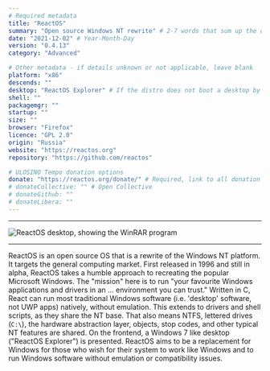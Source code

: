 ```yaml
---
# Required metadata
title: "ReactOS"
summary: "Open source Windows NT rewrite" # 2-7 words that sum up the distribution
date: "2021-12-02" # Year-Month-Day
version: "0.4.13"
category: "Advanced"

# Other metadata - if details unknown or not applicable, leave blank
platform: "x86"
descends: ""
desktop: "ReactOS Explorer" # If the distro does not boot a desktop by default, or doesn't ship one, leave 'desktop' blank
shell: ""
packagemgr: ""
startup: ""
size: ""
browser: "Firefox"
licence: "GPL 2.0"
origin: "Russia"
website: "https://reactos.org"
repository: "https://github.com/reactos"

# ULOSINO Tempo donation options
donate: "https://reactos.org/donate/" # Required, link to all donation options
# donateCollective: "" # Open Collective
# donateGithub: ""
# donateLibera: ""
---
```


---

<Image
  src="/images/reactos.png"
  alt="ReactOS desktop, showing the WinRAR program"
  width={250}
  height={400}
/>

---

ReactOS is an open source OS that is a rewrite of the Windows NT platform. It targets the general computing market. First released in 1996 and still in alpha, ReactOS takes a humble approach to recreating the popular Microsoft Windows. The "mission" here is to run "your favourite Windows applications and drivers in an ... environment you can trust." Written in C, React can run most traditional Windows software (i.e. 'desktop' software, not UWP apps) natively, without emulation. This extends to drivers and shell scripts, as they share the NT base. That also means NTFS, lettered drives (`C:\`), the hardware abstraction layer, objects, stop codes, and other typical NT features are shared. On the frontend, a Windows 7 like desktop ("ReactOS Explorer") is presented. ReactOS aims to be a replacement for Windows for those who wish for their system to work like Windows and to run Windows software without emulation or compatibility issues.
